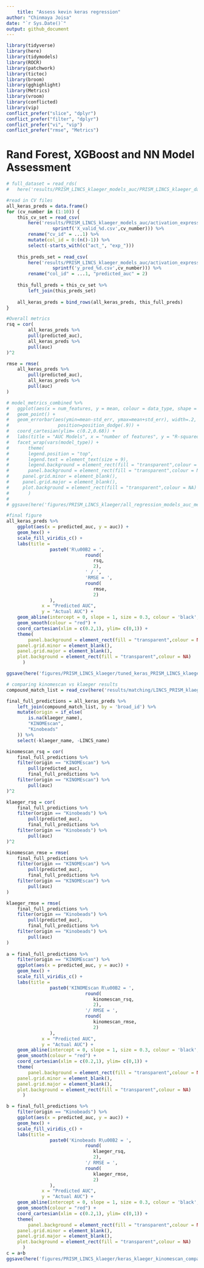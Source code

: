 ```yaml
---
	title: "Assess kevin keras regression"
author: "Chinmaya Joisa"
date: "`r Sys.Date()`"
output: github_document
---
```

	
```r
library(tidyverse)
library(here)
library(tidymodels)
library(ROCR)
library(patchwork)
library(tictoc)
library(broom)
library(gghighlight)
library(Metrics)
library(vroom)
library(conflicted)
library(vip)
conflict_prefer("slice", "dplyr")
conflict_prefer("filter", "dplyr")
conflict_prefer("vi", "vip")
conflict_prefer("rmse", "Metrics")
```

# Rand Forest, XGBoost and NN Model Assessment

```r
# full_dataset = read_rds(
# 	here('results/PRISM_LINCS_klaeger_models_auc/PRISM_LINCS_klaeger_data_for_ml_5000feat_auc.rds.gz'))

#read in CV files
all_keras_preds = data.frame()
for (cv_number in (1:10)) {
	this_cv_set = read_csv(
		here('results/PRISM_LINCS_klaeger_models_auc/activation_expression/regression/cv_keras',
				 sprintf('X_valid_%d.csv',cv_number))) %>% 
		rename("cv_id" = ...1) %>%
		mutate(col_id = 0:(n()-1)) %>% 
		select(-starts_with(c("act_", "exp_")))
	
	this_preds_set = read_csv(
		here('results/PRISM_LINCS_klaeger_models_auc/activation_expression/regression/cv_keras',
				 sprintf('y_pred_%d.csv',cv_number))) %>% 
		rename("col_id" = ...1, "predicted_auc" = 2)
	
	this_full_preds = this_cv_set %>% 
		left_join(this_preds_set)
	
	all_keras_preds = bind_rows(all_keras_preds, this_full_preds)
}

```


```r
#Overall metrics
rsq = cor(
		all_keras_preds %>% 
		pull(predicted_auc),
		all_keras_preds %>% 
		pull(auc)
)^2

rmse = rmse(
	all_keras_preds %>% 
		pull(predicted_auc),
		all_keras_preds %>% 
		pull(auc)
)

# model_metrics_combined %>%
# 	ggplot(aes(x = num_features, y = mean, colour = data_type, shape = data_type)) +
# 	geom_point() +
#   geom_errorbar(aes(ymin=mean-std_err, ymax=mean+std_err), width=.2,
#                  position=position_dodge(.9)) +
# 	coord_cartesian(ylim= c(0.2,0.68)) +
# 	labs(title = "AUC Models", x = "number of features", y = "R-squared") +
# 	facet_wrap(vars(model_type)) +
# 		theme(
# 		legend.position = "top",
# 		legend.text = element_text(size = 9),
# 		legend.background = element_rect(fill = "transparent",colour = NA),
# 		panel.background = element_rect(fill = "transparent",colour = NA),
#     panel.grid.minor = element_blank(),
#     panel.grid.major = element_blank(),
#     plot.background = element_rect(fill = "transparent",colour = NA)
#       )
# 
# ggsave(here('figures/PRISM_LINCS_klaeger/all_regression_models_auc_metrics.png'), width = 10.5, height = 10.5, units = "cm")
```

```r
#final figure
all_keras_preds %>%
	ggplot(aes(x = predicted_auc, y = auc)) +
	geom_hex() +
	scale_fill_viridis_c() +
	labs(title = 
			 	paste0('R\u00B2 = ',
			 				 round(
			 				 	rsq,
			 				 	2),
			 				 ' / ',
			 				 'RMSE = ',
			 				 round(
			 				 	rmse,
			 				 	2)
			 	),
			 x = "Predicted AUC",
			 y = "Actual AUC") +
	geom_abline(intercept = 0, slope = 1, size = 0.3, colour = 'black', linetype = 3) +
	geom_smooth(colour = "red") +
	coord_cartesian(xlim = c(0.2,1), ylim= c(0,1)) +
	theme(
		panel.background = element_rect(fill = "transparent",colour = NA),
    panel.grid.minor = element_blank(), 
    panel.grid.major = element_blank(),
    plot.background = element_rect(fill = "transparent",colour = NA)
      )

ggsave(here('figures/PRISM_LINCS_klaeger/tuned_keras_PRISM_LINCS_klaeger_auc_regression_model.png'), width = 10.5, height = 10.5, units = "cm")
```

```r
# comparing kinomescan vs klaeger results 
compound_match_list = read_csv(here('results/matching/LINCS_PRISM_klaeger_combined_drug_matches_no_overlap.csv'))

final_full_predictions = all_keras_preds %>% 
	left_join(compound_match_list, by = 'broad_id') %>% 
	mutate(origin = if_else(
		is.na(klaeger_name),
		"KINOMEscan",
		"Kinobeads"
	)) %>% 
	select(-klaeger_name, -LINCS_name) 

kinomescan_rsq = cor(
	final_full_predictions %>% 
	filter(origin == "KINOMEscan") %>% 
		pull(predicted_auc),
		final_full_predictions %>% 
	filter(origin == "KINOMEscan") %>% 
		pull(auc)
)^2

klaeger_rsq = cor(
	final_full_predictions %>% 
	filter(origin == "Kinobeads") %>% 
		pull(predicted_auc),
		final_full_predictions %>% 
	filter(origin == "Kinobeads") %>% 
		pull(auc)
)^2

kinomescan_rmse = rmse(
	final_full_predictions %>% 
	filter(origin == "KINOMEscan") %>% 
		pull(predicted_auc),
		final_full_predictions %>% 
	filter(origin == "KINOMEscan") %>% 
		pull(auc)
)

klaeger_rmse = rmse(
	final_full_predictions %>% 
	filter(origin == "Kinobeads") %>% 
		pull(predicted_auc),
		final_full_predictions %>% 
	filter(origin == "Kinobeads") %>% 
		pull(auc)
)
	
a = final_full_predictions %>%
	filter(origin == "KINOMEscan") %>% 
	ggplot(aes(x = predicted_auc, y = auc)) +
	geom_hex() +
	scale_fill_viridis_c() +
	labs(title = 
			 	paste0('KINOMEscan R\u00B2 = ',
			 				 round(
			 				 	kinomescan_rsq,
			 				 	2),
			 				 '/ RMSE = ',
			 				 round(
			 				 	kinomescan_rmse,
			 				 	2)
			 	), 
			 x = "Predicted AUC",
			 y = "Actual AUC") +
	geom_abline(intercept = 0, slope = 1, size = 0.3, colour = 'black', linetype = 3) +
	geom_smooth(colour = "red") +
	coord_cartesian(xlim = c(0.2,1), ylim= c(0,1)) +
	theme(
		panel.background = element_rect(fill = "transparent",colour = NA),
    panel.grid.minor = element_blank(), 
    panel.grid.major = element_blank(),
    plot.background = element_rect(fill = "transparent",colour = NA)
      )

b = final_full_predictions %>%
	filter(origin == "Kinobeads") %>% 
	ggplot(aes(x = predicted_auc, y = auc)) +
	geom_hex() +
	scale_fill_viridis_c() +
	labs(title = 
			 	paste0('Kinobeads R\u00B2 = ',
			 				 round(
			 				 	klaeger_rsq,
			 				 	2),
			 				 '/ RMSE = ',
			 				 round(
			 				 	klaeger_rmse,
			 				 	2)
			 	), 
			 x = "Predicted AUC",
			 y = "Actual AUC") +
	geom_abline(intercept = 0, slope = 1, size = 0.3, colour = 'black', linetype = 3) +
	geom_smooth(colour = "red") +
	coord_cartesian(xlim = c(0.2,1), ylim= c(0,1)) +
	theme(
		panel.background = element_rect(fill = "transparent",colour = NA),
    panel.grid.minor = element_blank(), 
    panel.grid.major = element_blank(),
    plot.background = element_rect(fill = "transparent",colour = NA)
      )
c = a+b
ggsave(here('figures/PRISM_LINCS_klaeger/keras_klaeger_kinomescan_comparison.png'), width = 12, height = 8)
```






